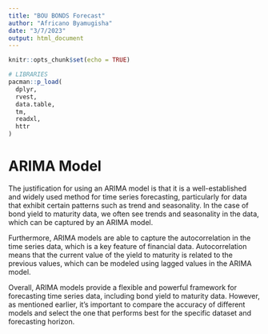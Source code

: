 ```yaml
---
title: "BOU BONDS Forecast"
author: "Africano Byamugisha"
date: "3/7/2023"
output: html_document
---
```


```r
knitr::opts_chunk$set(echo = TRUE)
```

```r
# LIBRARIES
pacman::p_load(
  dplyr,
  rvest,
  data.table,
  tm,
  readxl,
  httr
)
```


# ARIMA Model

The justification for using an ARIMA model is that it is a well-established and widely used method for time series forecasting, particularly for data that exhibit certain patterns such as trend and seasonality. In the case of bond yield to maturity data, we often see trends and seasonality in the data, which can be captured by an ARIMA model.

Furthermore, ARIMA models are able to capture the autocorrelation in the time series data, which is a key feature of financial data. Autocorrelation means that the current value of the yield to maturity is related to the previous values, which can be modeled using lagged values in the ARIMA model.

Overall, ARIMA models provide a flexible and powerful framework for forecasting time series data, including bond yield to maturity data. However, as mentioned earlier, it's important to compare the accuracy of different models and select the one that performs best for the specific dataset and forecasting horizon.

